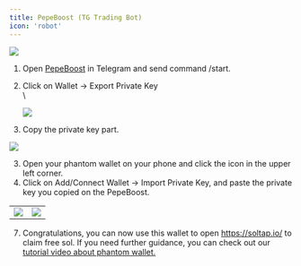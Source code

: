 ```yaml
---
title: PepeBoost (TG Trading Bot)
icon: 'robot'
---
```


![](https://2619786285-files.gitbook.io/~/files/v0/b/gitbook-x-prod.appspot.com/o/spaces%2FM0pXZISmirZR5oaAIkSt%2Fuploads%2FEq3j776gB9ErOvK3ZjpJ%2F12.png?alt=media&token=4f7f789d-df5e-4d1a-816d-c43a6b741e59)


1. Open [PepeBoost](https://linktr.ee/pepeboost) in Telegram and send command /start.
2. Click on Wallet -> Export Private Key\
   \\

   ![](https://2619786285-files.gitbook.io/~/files/v0/b/gitbook-x-prod.appspot.com/o/spaces%2FM0pXZISmirZR5oaAIkSt%2Fuploads%2FtdEJBmONqAw0AuggivOT%2Fimage.png?alt=media&token=5a79d4ad-c79e-427d-ace8-1c41b7647688)

3. Copy the private key part.

![](https://2619786285-files.gitbook.io/~/files/v0/b/gitbook-x-prod.appspot.com/o/spaces%2FM0pXZISmirZR5oaAIkSt%2Fuploads%2F0syqMI9QCqWMY90D6FLE%2Fimage.png?alt=media&token=fc5f32d4-c4e7-4cbf-a5ac-c01a4682e3f5)


3. Open your phantom wallet on your phone and click the icon in the upper left corner.
4. Click on Add/Connect Wallet -> Import Private Key, and paste the private key you copied on the PepeBoost.

|  |  |
| --- | --- |
| ![](https://2619786285-files.gitbook.io/~/files/v0/b/gitbook-x-prod.appspot.com/o/spaces%2FM0pXZISmirZR5oaAIkSt%2Fuploads%2F1LDojxQ4Mhx51BLLIUOc%2FPhantom.png?alt=media&token=b4408396-4169-4f62-aa7b-17f139131e95) | ![](https://2619786285-files.gitbook.io/~/files/v0/b/gitbook-x-prod.appspot.com/o/spaces%2FM0pXZISmirZR5oaAIkSt%2Fuploads%2FOeiin174gPTCM3Agb2ga%2FPhantom%202.png?alt=media&token=94c344be-9e2b-453f-b851-467c6335c981) |

7. Congratulations, you can now use this wallet to open <https://soltap.io/> to claim free sol. If you need further guidance, you can check out our [tutorial video about phantom wallet.](https://soltap.gitbook.io/docs/how-to-claim-sol/phantom)